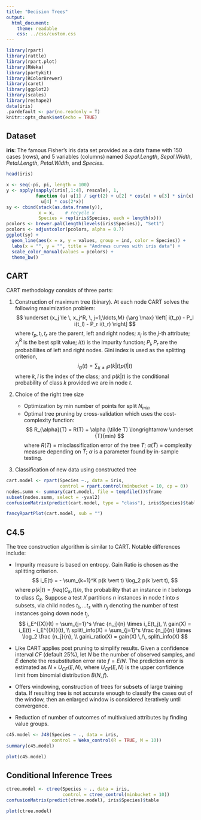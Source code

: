```yaml
---
title: "Decision Trees"
output: 
  html_document: 
    theme: readable
    css: ../css/custom.css
---
```


```r
library(rpart)
library(rattle)
library(rpart.plot)
library(RWeka)
library(partykit)
library(RColorBrewer)
library(caret)
library(ggplot2)
library(scales)
library(reshape2)
data(iris)
.pardefault <- par(no.readonly = T)
knitr::opts_chunk$set(echo = TRUE)
```


## Dataset

__iris__: The famous Fisher's iris data set provided as a data frame with 150 cases (rows), and 5 variables (columns) named _Sepal.Length_, _Sepal.Width_, _Petal.Length_, _Petal.Width_, and _Species_.

```r
head(iris)
```

```r
x <- seq(-pi, pi, length = 100)
y <- apply(sapply(iris[,1:4], rescale), 1,
           function (u) u[1] / sqrt(2) + u[2] * cos(x) + u[3] * sin(x) + 
             u[4] * cos(2*x))
sy <- cbind(stack(as.data.frame(y)), 
            x = x,    # recycle x
            Species = rep(iris$Species, each = length(x)))
pcolors <- brewer.pal(length(levels(iris$Species)), "Set1")
pcolors <- adjustcolor(pcolors, alpha = 0.7)
ggplot(sy) +
  geom_line(aes(x = x, y = values, group = ind, color = Species)) +
  labs(x = "", y = "", title = "Andrews curves with iris data") +
  scale_color_manual(values = pcolors) +
  theme_bw()
```


## CART

CART methodology consists of three parts: 

1. Construction of maximum tree (binary). At each node CART solves the following maximization problem:
  $$
  \underset {x_j \le \, x_j^R, \, j=1,\ldots,M} {\arg \max} \left[ i(t_p) - P_l i(t_l) - P_r i(t_r) \right]
  $$
  where $t_p, t_l, t_r$ are the parent, left and right nodes; $x_j$ is the $j$-th attribute; $x_j^R$ is the best split value; $i(t)$ is the impurity function; $P_l, P_r$ are the probabiliites of left and right nodes. Gini index is used as the splitting criterion,
  $$
  i_G(t) = \sum_{k \neq l} p(k \vert t) p(l \vert t)
  $$
  where $k, l$ is the index of the class; and $p(k \vert t)$ is the conditional probability of class $k$ provided we are in node $t$.
  
2. Choice of the right tree size
     - Optimization by min number of points for split $N_{min}$
     - Optimal tree pruning by cross-validation which uses the cost-complexity function:
       $$
       R_{\alpha}(T) = R(T) + \alpha (\tilde T) \longrightarrow \underset {T}{min}
       $$
       where $R(T)$ = misclassification error of the tree $T$; $\alpha(\tilde T)$ = complexity measure depending on $\tilde T$; $\alpha$ is a parameter found by in-sample testing.
       
3. Classification of new data using constructed tree

```r
cart.model <- rpart(Species ~., data = iris, 
                    control = rpart.control(minbucket = 10, cp = 0))
nodes.summ <- summary(cart.model, file = tempfile())$frame
subset(nodes.summ, select = -yval2)
confusionMatrix(predict(cart.model, type = "class"), iris$Species)$table
```

```r
fancyRpartPlot(cart.model, sub = "")
```


## C4.5

The tree construction algorithm is similar to CART. Notable differences include:  

- Impurity measure is based on entropy. Gain Ratio is chosen as the splitting criterion.
  $$
  i_E(t) = - \sum_{k=1}^K p(k \vert t) \log_2 p(k \vert t),
  $$
  where $p(k \vert t) = freq(C_k, t) / n$, the probability that an instance in $t$ belongs to class $C_k$. Suppose a test $X$ partitions $n$ instances in node $t$ into $s$ subsets, via child nodes $t_1, \ldots t_s$ with $n_j$ denoting the number of test instances going down node $t_j$,
  $$
  i_E^{(X)}(t) = \sum_{j=1}^s \frac {n_j}{n} \times i_E(t_j),        \\
  gain(X) = i_E(t) - i_E^{(X)}(t),                                   \\
  split\_info(X) = \sum_{j=1}^s \frac {n_j}{n} \times 
                   \log_2 \frac {n_j}{n},                            \\
  gain\_ratio(X) = gain(X) \,/\, split\_info(X)
  $$

- Like CART applies post pruning to simplify results. Given a confidence interval $CF$ (default 25%), let $N$ be the number of observed samples, and $E$ denote the resubstitution error rate $f = E/N$. The prediction error is estimated as $N \times U_{CF}(E, N)$, where $U_{CF}(E, N)$ is the upper confidence limit from binomial distribution $B(N, f)$.

- Offers windowing, construction of trees for subsets of large training data. If resulting tree is not accurate enough to classify the cases out of the window, then an enlarged window is considered iteratively until convergence.

- Reduction of number of outcomes of multivalued attributes by finding value groups.

```r
c45.model <- J48(Species ~ ., data = iris,
                 control = Weka_control(R = TRUE, M = 10))
summary(c45.model)
```

```r
plot(c45.model)
```

## Conditional Inference Trees

```r
ctree.model <- ctree(Species ~ ., data = iris,
                     control = ctree_control(minbucket = 10))
confusionMatrix(predict(ctree.model), iris$Species)$table
```

```r
plot(ctree.model)
```



